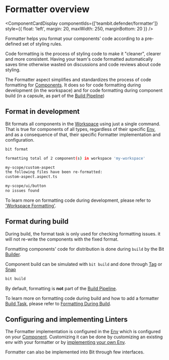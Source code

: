 
# Formatter overview

<ComponentCardDisplay
  componentIds={['teambit.defender/formatter']}
  style={{ float: 'left', margin: 20, maxWidth: 250, marginBottom: 20 }}
/>

Formatter helps you format your components' code according to a pre-defined set of styling rules.

Code formatting is the process of styling code to make it "cleaner", clearer and more consistent. Having your team's code formatted automatically saves time otherwise wasted on discussions and code reviews about code styling.

The Formatter aspect simplifies and standardizes the process of code formatting for [Components](/components/component-overview). It does so for code formatting during development (in the workspace) and for code formatting during component build (in a capsule, as part of the [Build Pipeline](/dev-services/builder/build-pipelines))

## Format in development

Bit formats all components in the [Workspace](/workspace/workspace-overview) using just a single command. That is true for components of all types, regardless of their specific [Env](/envs/envs-overview), and as a consequence of that, their specific Formatter implementation <!--TODO [Formatter implementation](#)  -->and configuration.

```bash
bit format

formatting total of 2 component(s) in workspace 'my-workspace'

my-scope/custom-aspect
the following files have been re-formatted:
custom-aspect.aspect.ts

my-scope/ui/button
no issues found
```

To learn more on formatting code during development, please refer to ['Workspace Formatting'](/dev-services/formatter/formatting-during-development).

## Format during build

During build, the format task is only used for checking formatting issues. it will not re-write the components with the fixed format.

Formatting components' code for distribution is done during `build` by the Bit [Builder](/dev-services/builder/builder-overview).

Component build can be simulated with `bit build` and done through [Tag](/components/tags) or [Snap](/components/snaps)

```bash
bit build
```

By default, formatting is **not** part of the [Build Pipeline](/dev-services/builder/build-pipelines).

To learn more on formatting code during build and how to add a formatter [Build Task](/dev-services/builder/builder-overview#build-task), please refer to [Formatting During Build](/dev-services/formatter/formatting-during-build).

## Configuring and implementing Linters

The Formatter implementation <!-- TODO [Formatter implementation](/) --> is configured in the [Env](/envs/envs-overview) which is configured on your [Component](/components/component-overview). Customizing it can be done by customizing an existing env with your formatter <!--TODO [customizing an existing env with your formatter]() --> or by [implementing your own Env](/envs/composing-env).

Formatter can also be implemented into Bit through few interfaces. <!--TODO For more information on implementing your own linter please refer to [Implement a Formatter](/). -->
